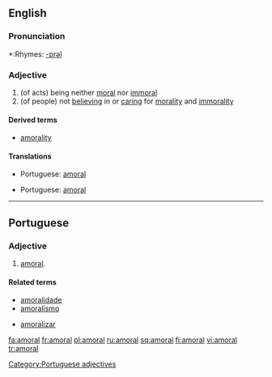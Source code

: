 ==English==

===Pronunciation===
*:Rhymes: [[Rhymes:English:-ɒrəl|-ɒrəl]]

===Adjective===
{{en-adj-more}}

# (of acts) being neither [[moral]] nor [[immoral]]
# (of people) not [[believing]] in or [[caring]] for [[morality]] and [[immorality]]

====Derived terms====
*[[amorality]]

====Translations====
{{top|of acts}}
*Portuguese: [[#Portuguese|amoral]]
{{mid}}
{{bottom}}

{{top|of people}}
*Portuguese: [[#Portuguese|amoral]]
{{mid}}
{{bottom}}

----

==Portuguese==
===Adjective===
{{pt-adj|feminine=amoral|masculine plural=amorais|feminine plural=amorais}}
# [[#English|amoral]].

====Related terms====
{{top2}}
*[[amoralidade]]
*[[amoralismo]]
{{mid2}}
*[[amoralizar]]
{{bottom}}

[[Category:Portuguese adjectives]]

[[fa:amoral]]
[[fr:amoral]]
[[pl:amoral]]
[[ru:amoral]]
[[sq:amoral]]
[[fi:amoral]]
[[vi:amoral]]
[[tr:amoral]]